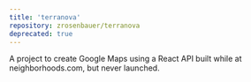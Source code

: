 ```yaml
---
title: 'terranova'
repository: zrosenbauer/terranova
deprecated: true
---
```


A project to create Google Maps using a React API built while at neighborhoods.com, but never launched.